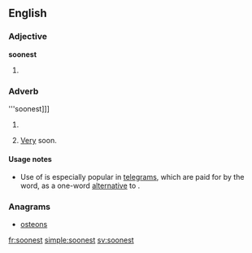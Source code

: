 ==English==

===Adjective===
'''soonest'''

# {{superlative of|soon}}

===Adverb===
'''soonest]]]

# {{superlative of|soon}}
# {{informal}} [[very|Very]] soon.{{rfex}}

====Usage notes====
* {{sense|very soon}} Use of {{term||soonest}} is especially popular in [[telegram]]s, which are paid for by the word, as a one-word [[alternative]] to {{soplink|as|soon|as|possible}}.

===Anagrams===
* [[osteons#English|osteons]]

[[fr:soonest]]
[[simple:soonest]]
[[sv:soonest]]